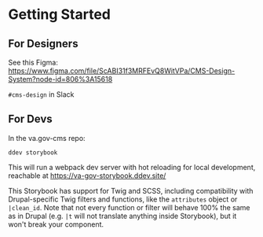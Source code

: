 
<Meta title="Getting started" />

<style>{`

`}</style>

# Getting Started



## For Designers
See this Figma: https://www.figma.com/file/ScABI31f3MRFEvQ8WitVPa/CMS-Design-System?node-id=806%3A15618

`#cms-design` in Slack

## For Devs
In the va.gov-cms repo:
```
ddev storybook
```

This will run a webpack dev server with hot reloading for local development, reachable at https://va-gov-storybook.ddev.site/

This Storybook has support for Twig and SCSS, including compatibility with Drupal-specific Twig filters and functions, like the `attributes` object or `|clean_id`.
Note that not every function or filter will behave 100% the same as in Drupal (e.g. `|t` will not translate anything inside Storybook), but it won't break your component.
